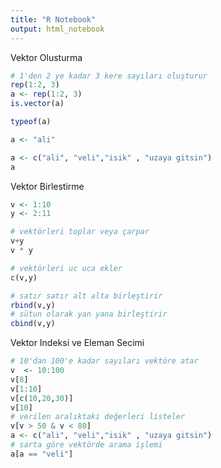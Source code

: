 ---
title: "R Notebook"
output: html_notebook
---

Vektor Olusturma
```{r}
# 1'den 2 ye kadar 3 kere sayıları oluşturur
rep(1:2, 3)
a <- rep(1:2, 3)
is.vector(a)

typeof(a)

a <- "ali"

a <- c("ali", "veli","isik" , "uzaya gitsin")
a


```


Vektor Birlestirme
```{r}
v <- 1:10
y <- 2:11

# vektörleri toplar veya çarpar
v+y
v * y

# vektörleri uc uca ekler
c(v,y)

# satır satır alt alta birleştirir
rbind(v,y)
# sütun olarak yan yana birleştirir
cbind(v,y)
```


Vektor Indeksi ve Eleman Secimi
```{r}
# 10'dan 100'e kadar sayıları vektöre atar
v  <- 10:100
v[8]
v[1:10]
v[c(10,20,30)]
v[10]
# verilen aralıktaki değerleri listeler
v[v > 50 & v < 80]
a <- c("ali", "veli","isik" , "uzaya gitsin")
# sarta göre vektörde arama işlemi
a[a == "veli"]

```

























